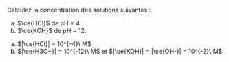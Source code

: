 ::: {.Exercise data-latex=""}

Calculez la concentration des solutions suivantes :

a. $\ce{HCl}$ de pH = 4.
\vspace{\stretch{1}}
b. $\ce{KOH}$ de pH = 12.
\vspace{\stretch{1}}

:::

::: {.Answer data-latex=""}

a. $|\ce{HCl}| = 10^{-4}\ M$
\vspace{1em}
b. $|\ce{H3O+}| = 10^{-12}\ M$ et $|\ce{KOH}| = |\ce{OH-}| = 10^{-2}\ M$

:::
